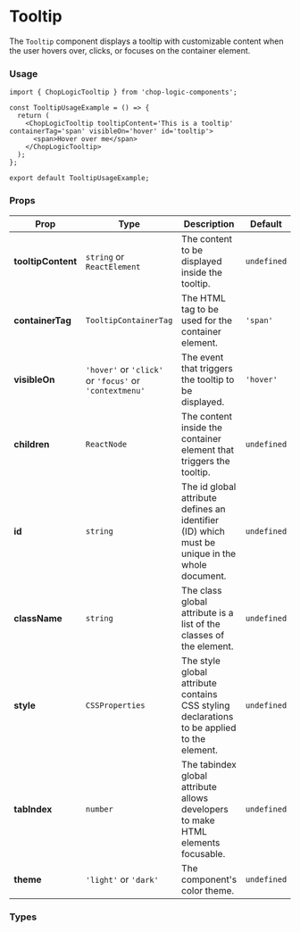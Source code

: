 
<Meta of={Tooltip} title='Tooltip' />

# Tooltip

The `Tooltip` component displays a tooltip with customizable content when the user hovers over, clicks, or focuses on the container element.

<Canvas of={Tooltip.VisibleOnHover} />

### Usage

```tsx
import { ChopLogicTooltip } from 'chop-logic-components';

const TooltipUsageExample = () => {
  return (
    <ChopLogicTooltip tooltipContent='This is a tooltip' containerTag='span' visibleOn='hover' id='tooltip'>
      <span>Hover over me</span>
    </ChopLogicTooltip>
  );
};

export default TooltipUsageExample;
```

### Props

| Prop               | Type                                                   | Description                                                                                    | Default     | Required |
|--------------------|--------------------------------------------------------|------------------------------------------------------------------------------------------------|-------------|----------|
| **tooltipContent** | `string` or `ReactElement`                             | The content to be displayed inside the tooltip.                                                | `undefined` | Yes      |
| **containerTag**   | `TooltipContainerTag`                                  | The HTML tag to be used for the container element.                                             | `'span'`    | No       |
| **visibleOn**      | `'hover'` or `'click'` or `'focus'` or `'contextmenu'` | The event that triggers the tooltip to be displayed.                                           | `'hover'`   | No       |
| **children**       | `ReactNode`                                            | The content inside the container element that triggers the tooltip.                            | `undefined` | No       |
| **id**             | `string`                                               | The id global attribute defines an identifier (ID) which must be unique in the whole document. | `undefined` | No       |
| **className**      | `string`                                               | The class global attribute is a list of the classes of the element.                            | `undefined` | No       |
| **style**          | `CSSProperties`                                        | The style global attribute contains CSS styling declarations to be applied to the element.     | `undefined` | No       |
| **tabIndex**       | `number`                                               | The tabindex global attribute allows developers to make HTML elements focusable.               | `undefined` | No       |
| **theme**          | `'light'` or `'dark'`                                  | The component's color theme.                                                                   | `undefined` | No       |

### Types

```ts
export type ChopLogicTooltipProps = React.PropsWithChildren &
  CommonComponentProps & {
    tooltipContent: string | React.ReactElement;
    containerTag?: TooltipContainerTag;
    visibleOn?: 'hover' | 'click' | 'focus' | 'contextmenu';
  };

export type TooltipContainerTag = 'span' | 'div' | 'p' | 'strong' | 'em';

export type CommonComponentProps = {
  id?: string;
  className?: string;
  style?: React.CSSProperties;
  tabIndex?: number;
  title?: string;
  theme?: 'dark' | 'light';
};
```

